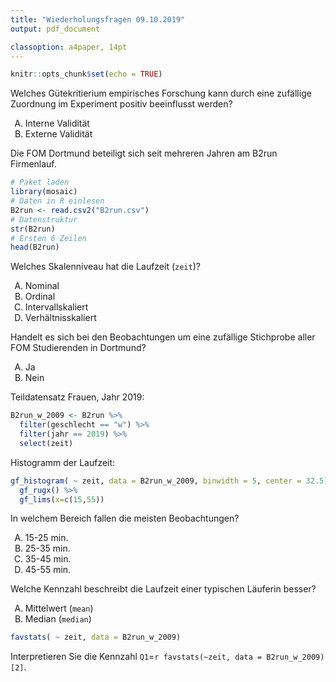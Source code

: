 ```yaml
---
title: "Wiederholungsfragen 09.10.2019"
output: pdf_document

classoption: a4paper, 14pt
---
```


```r
knitr::opts_chunk$set(echo = TRUE)
```

Welches Gütekritierium empirisches Forschung kann durch eine zufällige Zuordnung im Experiment positiv beeinflusst werden?

A.  Interne Validität
B.  Externe Validität

\vspace{2cm}

Die FOM Dortmund beteiligt sich seit mehreren Jahren am B2run Firmenlauf.
```r
# Paket laden
library(mosaic)
# Daten in R einlesen
B2run <- read.csv2("B2run.csv")
# Datenstruktur
str(B2run)
# Ersten 6 Zeilen
head(B2run)
```

Welches Skalenniveau hat die Laufzeit (`zeit`)?

A.  Nominal
B.  Ordinal
C.  Intervallskaliert
D.  Verhältnisskaliert

\vspace{2cm}

Handelt es sich bei den Beobachtungen um eine zufällige Stichprobe aller FOM Studierenden in Dortmund?

A.  Ja
B.  Nein



\newpage

Teildatensatz Frauen, Jahr 2019:

```r
B2run_w_2009 <- B2run %>%
  filter(geschlecht == "w") %>%
  filter(jahr == 2019) %>%
  select(zeit)
```

Histogramm der Laufzeit:

```r
gf_histogram( ~ zeit, data = B2run_w_2009, binwidth = 5, center = 32.5) %>%
  gf_rugx() %>%
  gf_lims(x=c(15,55))
```

In welchem Bereich fallen die meisten Beobachtungen?

A.  15-25 min.
B.  25-35 min.
C.  35-45 min.
D.  45-55 min.

\vspace{2cm}

Welche Kennzahl beschreibt die Laufzeit einer typischen Läuferin besser?

A.  Mittelwert (`mean`)
B.  Median (`median`)

\newpage

```r
favstats( ~ zeit, data = B2run_w_2009)
```

Interpretieren Sie die Kennzahl `Q1`=`r favstats(~zeit, data = B2run_w_2009)[2]`.

